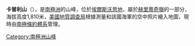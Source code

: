 {{Coord|79|32|S|83|13|W|source:GNIS|display=title}}

'''卡普利山'''（{{lang-en|Mount Capley}}），是[[南極洲|南極洲]]的山峰，位於[[埃爾斯沃思地|埃爾斯沃思地]]，屬於[[赫里蒂奇嶺|赫里蒂奇嶺]]的一部分，海拔高度1,810米，[[美國地質調查局|美國地質調查局]]根據測量和該國海軍的空中照片繪入地圖，現時由[[南極條約體系|南極條約體系]]管理。

{{DEFAULTSORT:Mount Capley}}
[[Category:南極洲山峰|Category:南極洲山峰]]


{{EllsworthLand-geo-stub}}